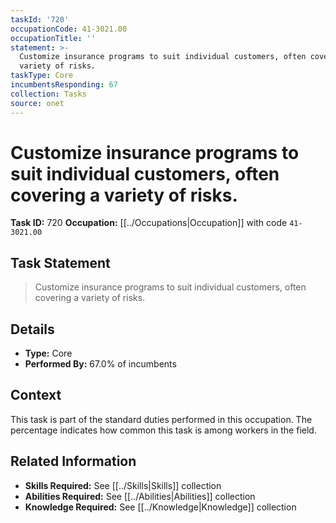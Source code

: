 ```yaml
---
taskId: '720'
occupationCode: 41-3021.00
occupationTitle: ''
statement: >-
  Customize insurance programs to suit individual customers, often covering a
  variety of risks.
taskType: Core
incumbentsResponding: 67
collection: Tasks
source: onet
---
```

# Customize insurance programs to suit individual customers, often covering a variety of risks.

**Task ID:** 720
**Occupation:** [[../Occupations|Occupation]] with code `41-3021.00`

## Task Statement

> Customize insurance programs to suit individual customers, often covering a variety of risks.

## Details

- **Type:** Core
- **Performed By:** 67.0% of incumbents

## Context

This task is part of the standard duties performed in this occupation. The percentage indicates how common this task is among workers in the field.

## Related Information

- **Skills Required:** See [[../Skills|Skills]] collection
- **Abilities Required:** See [[../Abilities|Abilities]] collection
- **Knowledge Required:** See [[../Knowledge|Knowledge]] collection
